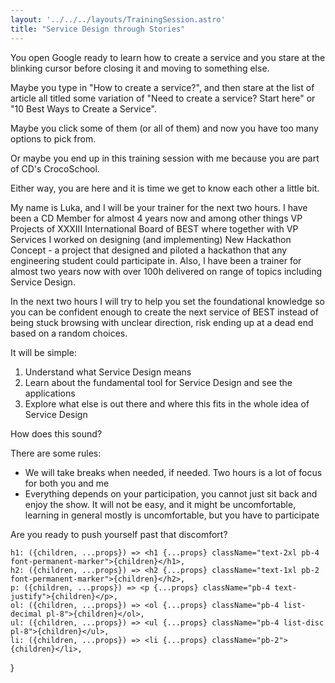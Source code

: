 ```yaml
---
layout: '../../../layouts/TrainingSession.astro'
title: "Service Design through Stories"
---
```


You open Google ready to learn how to create a service and you stare at the
blinking cursor before closing it and moving to something else.

Maybe you type in "How to create a service?", and then stare at the list
of article all titled some variation of "Need to create a service? Start here"
or "10 Best Ways to Create a Service".

Maybe you click some of them (or all of them) and now you have too many options
to pick from.

Or maybe you end up in this training session with me because you are part of
CD's CrocoSchool.

Either way, you are here and it is time we get to know each other a little bit.

My name is Luka, and I will be your trainer for the next two hours. I have been a
CD Member for almost 4 years now and among other things VP Projects of XXXIII
International Board of BEST where together with VP Services I worked on
designing (and implementing) New Hackathon Concept - a project that designed
and piloted a hackathon that any engineering student could participate in. Also,
I have been a trainer for almost two years now with over 100h delivered on
range of topics including Service Design.

In the next two hours I will try to help you set the foundational knowledge so
you can be confident enough to create the next service of BEST instead of being
stuck browsing with unclear direction, risk ending up at a dead end based on a
random choices.

It will be simple:

1. Understand what Service Design means
2. Learn about the fundamental tool for Service Design and see the applications
3. Explore what else is out there and where this fits in the whole idea of
Service Design

How does this sound?

There are some rules:

* We will take breaks when needed, if needed. Two hours is a lot of focus for
  both you and me
* Everything depends on your participation, you cannot just sit back and enjoy
  the show. It will not be easy, and it might be uncomfortable, learning in
  general mostly is uncomfortable, but you have to participate 

Are you ready to push yourself past that discomfort?

[//]: <div class="flex justify-center">
[//]:     <img src="https://chart.googleapis.com/chart?cht=qr&chl=https%3A%2F%2Flukakoscak.me%2Ftraining%2Fsessions%2F2024-01-26-service-design&chs=180x180&choe=UTF-8&chld=L|2" alt="qr code" class="w-full max-w-[30ch]" />
[//]: </div>

    h1: ({children, ...props}) => <h1 {...props} className="text-2xl pb-4 font-permanent-marker">{children}</h1>,
    h2: ({children, ...props}) => <h2 {...props} className="text-1xl pb-2 font-permanent-marker">{children}</h2>,
    p: ({children, ...props}) => <p {...props} className="pb-4 text-justify">{children}</p>,
    ol: ({children, ...props}) => <ol {...props} className="pb-4 list-decimal pl-8">{children}</ol>,
    ul: ({children, ...props}) => <ul {...props} className="pb-4 list-disc pl-8">{children}</ul>,
    li: ({children, ...props}) => <li {...props} className="pb-2">{children}</li>,
}

